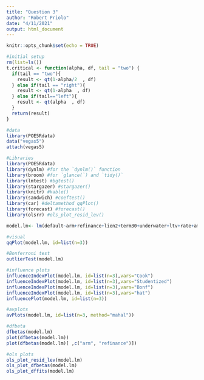 ```yaml
---
title: "Question 3"
author: "Robert Priolo"
date: "4/11/2021"
output: html_document
---
```


```r
knitr::opts_chunk$set(echo = TRUE)
```

```r
#initial setup
rm(list=ls())
t.critical <- function(alpha, df, tail = "two") {
  if(tail == "two"){
    result <- qt(1-alpha/2  , df)
  } else if(tail == "right"){
    result <- qt(1-alpha  , df)
  } else if(tail=="left"){
    result <- qt(alpha  , df)
  }
  return(result)
}

#data
library(POE5Rdata)
data("vegas5")
attach(vegas5)

#Libraries
library(POE5Rdata)
library(dynlm) #for the `dynlm()` function
library(broom) #for `glance(`) and `tidy()`
library(lmtest) #bgtest()
library(stargazer) #stargazer()
library(knitr) #kable()
library(sandwich) #coeftest()
library(car) #deltamethod qqPlot()
library(forecast) #forecast()
library(olsrr) #ols_plot_resid_lev()

```

```r

model.lm<- lm(default~arm+refinance+lien2+term30+underwater+ltv+rate+amount+fico)

#visual
qqPlot(model.lm, id=list(n=3))

#Bonferroni test
outlierTest(model.lm)

#influence plots
influenceIndexPlot(model.lm, id=list(n=3),vars="Cook")
influenceIndexPlot(model.lm, id=list(n=3),vars="Studentized")
influenceIndexPlot(model.lm, id=list(n=3),vars="Bonf")
influenceIndexPlot(model.lm, id=list(n=3),vars="hat")
influencePlot(model.lm, id=list(n=3))

#avplots
avPlots(model.lm, id=list(n=3, method="mahal"))

#dfbeta
dfbetas(model.lm)
plot(dfbetas(model.lm)) 
plot(dfbetas(model.lm)[ ,c("arm", "refinance")]) 

#ols plots
ols_plot_resid_lev(model.lm)
ols_plot_dfbetas(model.lm)
ols_plot_dffits(model.lm)




```


